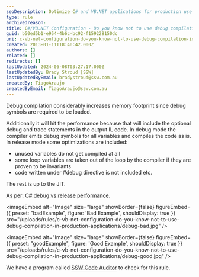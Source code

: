 ```yaml
---
seoDescription: Optimize C# and VB.NET applications for production use by avoiding debug compilation to ensure efficient memory usage and performance.
type: rule
archivedreason:
title: C#/VB.NET Configuration - Do you know not to use debug compilation in production applications?
guid: b50ed5b1-e954-4b6c-bc92-f159228150dc
uri: c-vb-net-configuration-do-you-know-not-to-use-debug-compilation-in-production-applications
created: 2013-01-11T18:40:42.000Z
authors: []
related: []
redirects: []
lastUpdated: 2024-06-08T03:27:17.000Z
lastUpdatedBy: Brady Stroud [SSW]
lastUpdatedByEmail: bradystroud@ssw.com.au
createdBy: TiagoAraujo
createdByEmail: TiagoAraujo@ssw.com.au
---
```


Debug compilation considerably increases memory footprint since debug symbols are required to be loaded.

Additionally it will hit the performance because that will include the optional debug and trace statements in the output IL code.
In debug mode the compiler emits debug symbols for all variables and compiles the code as is. In release mode some optimizations are included:

* unused variables do not get compiled at all
* some loop variables are taken out of the loop by the compiler if they are proven to be invariants
* code written under #debug directive is not included etc.

The rest is up to the JIT.

As per: [C# debug vs release performance](http://stackoverflow.com/questions/2446027/c-sharp-debug-vs-release-performance).

<imageEmbed
  alt="Image"
  size="large"
  showBorder={false}
  figureEmbed={{
    preset: "badExample",
    figure: 'Bad Example',
    shouldDisplay: true
  }}
  src="/uploads/rules/c-vb-net-configuration-do-you-know-not-to-use-debug-compilation-in-production-applications/debug-bad.jpg"
/>

<imageEmbed
  alt="Image"
  size="large"
  showBorder={false}
  figureEmbed={{
    preset: "goodExample",
    figure: 'Good Example',
    shouldDisplay: true
  }}
  src="/uploads/rules/c-vb-net-configuration-do-you-know-not-to-use-debug-compilation-in-production-applications/debug-good.jpg"
/>

We have a program called [SSW Code Auditor](http://www.ssw.com.au/ssw/CodeAuditor) to check for this rule.
